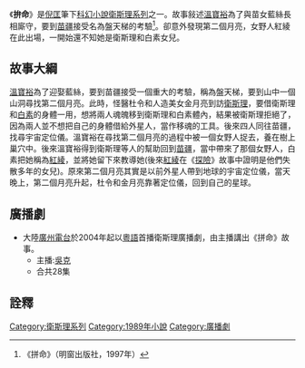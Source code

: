 {{Infobox book
|書名      = 拚命
|圖像      = File:小說《拼命》封面.jpg
|圖像說明   = 《拚命》封面
|作者      = 衛斯理
|原名      = 
|中文書名   = 
|譯者      = 
|插圖      = 
|封面設計   = 
|出版地     = 香港
|語言      = 中文
|系列      = 衛斯理系列
|題材      = 
|類型      = 流行文學
|出版者     = 明窗出版社
|出版日期   = 
|中文版    = 
|媒介      = 
|頁數      = 280
|開本      = 
|isbn      = 9888081527
|oclc      = 
|杜威十進制圖書分類法    = 800
|美國國會圖書館圖書分類法 = 
|上一部作品  = [[毒誓|毒誓]]
|下一部作品  = [[怪物_(小說)|怪物]]
|引用       = 
|被引用     = 
}}

《'''拚命'''》是[[倪匡|倪匡]]筆下[[科幻小說|科幻小說]][[衛斯理系列|衛斯理系列]]之一。故事敍述[[溫寶裕|溫寶裕]]為了與苗女藍絲長相廝守，要到[[苗疆|苗疆]]接受名為盤天梯的考驗<ref>《拼命》（明窗出版社，1997年）</ref>。卻意外發現第二個月亮，女野人紅綾在此出場，一開始還不知她是衛斯理和白素女兒。

==故事大綱==

[[溫寶裕|溫寶裕]]為了迎娶藍絲，要到苗疆接受一個重大的考驗，稱為盤天梯，要到山中一個山洞尋找第二個月亮。此時，怪醫杜令和人造美女金月亮到訪[[衛斯理|衛斯理]]，要借衛斯理和[[白素|白素]]的身體一用，想將兩人魂魄移到衛斯理和白素體內，結果被衛斯理拒絕了，因為兩人並不想把自己的身體借給外星人，當作移魂的工具。後來四人同往苗疆，找尋宇宙定位儀。溫寶裕在尋找第二個月亮的過程中被一個女野人捉去，養在樹上巢穴中。後來溫寶裕得到衛斯理等人的幫助回到[[苗疆|苗疆]]，當中帶來了那個女野人，白素把她稱為[[紅綾|紅綾]]，並將她留下來教導她(後來[[紅綾|紅綾]]在《[[探險_(小說)|探險]]》故事中證明是他們失散多年的女兒)。原來第二個月亮其實是以前外星人帶到地球的宇宙定位儀，當天晚上，第二個月亮升起，杜令和金月亮靠著定位儀，回到自己的星球。

== 廣播劇 ==
*大陸[[廣州電台|廣州電台]]於2004年起以[[粵語|粵語]]首播衛斯理廣播劇，由主播講出《拼命》故事。
**主播:[[吳克|吳克]]
**合共28集


==詮釋==
<div class="references-small">
<references />
</div>


{{s-start}}
{{s-bef | before=070 [[毒誓|毒誓]]}}
{{s-ttl | title=衛斯理系列（按編號） | years=071 }}
{{s-aft | after=072 [[怪物_(小說)|怪物]]}}
{{s-bef | before=[[毒誓|毒誓]]}}
{{s-ttl | title=衛斯理系列（按連載時序） | years=1989年11月7日至1990年2月23日 }}
{{s-aft | after=[[怪物_(小說)|怪物]]}}
{{end box}}

{{衛斯理系列}}
[[Category:衛斯理系列|Category:衛斯理系列]]
[[Category:1989年小說|Category:1989年小說]]
[[Category:廣播劇|Category:廣播劇]]